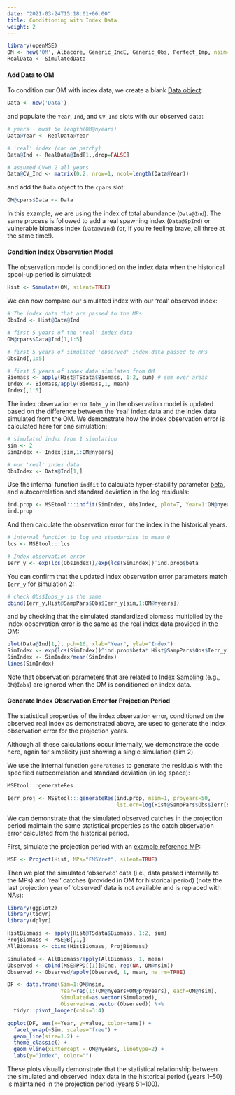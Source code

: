 ```yaml
---
date: "2021-03-24T15:18:01+06:00"
title: Conditioning with Index Data
weight: 2
---
```


```r
library(openMSE)
OM <- new('OM', Albacore, Generic_IncE, Generic_Obs, Perfect_Imp, nsim=4)
RealData <- SimulatedData
```

#### Add Data to OM
To condition our OM with index data, we create a blank [Data object](/object-data):
```r
Data <- new('Data')
```

and populate the `Year`, `Ind`, and `CV_Ind` slots with our observed data:
```r
# years - must be length(OM@nyears)
Data@Year <- RealData@Year 

# 'real' index (can be patchy)
Data@Ind <- RealData@Ind[1,,drop=FALSE] 

# assumed CV=0.2 all years
Data@CV_Ind <- matrix(0.2, nrow=1, ncol=length(Data@Year))
```

and add the `Data` object to the `cpars` slot:
```r
OM@cpars$Data <- Data
```

In this example, we are using the index of total abundance (`Data@Ind`). The same process is followed to add a real spawning index (`Data@SpInd`) or vulnerable biomass index (`Data@VInd`) (or, if you're feeling brave, all three at the same time!).

#### Condition Index Observation Model
The observation model is conditioned on the index data when the historical spool-up period is simulated:
```r
Hist <- Simulate(OM, silent=TRUE)
```

We can now compare our simulated index with our 'real' observed index:
```r
# The index data that are passed to the MPs
ObsInd <- Hist@Data@Ind

# first 5 years of the 'real' index data
OM@cpars$Data@Ind[1,1:5]

# first 5 years of simulated 'observed' index data passed to MPs
ObsInd[,1:5]

# first 5 years of index data simulated from OM
Biomass <- apply(Hist@TSdata$Biomass, 1:2, sum) # sum over areas
Index <- Biomass/apply(Biomass,1, mean)
Index[,1:5]
```

The index observation error `Iobs_y` in the observation model is updated based on the difference between the 'real' index data and the index data simulated from the OM. We demonstrate how the index observation error is calculated here for one simulation:

```r
# simulated index from 1 simulation
sim <- 2
SimIndex <- Index[sim,1:OM@nyears] 

# our 'real' index data
ObsIndex <- Data@Ind[1,]

```

Use the internal function `indfit` to calculate hyper-stability parameter [beta](/object-obs/indices/#beta), and autocorrelation and standard deviation in the log residuals:
```r
ind.prop <- MSEtool:::indfit(SimIndex, ObsIndex, plot=T, Year=1:OM@nyears)
ind.prop
```

And then calculate the observation error for the index in the historical years.

```r
# internal function to log and standardise to mean 0
lcs <- MSEtool:::lcs 

# Index observation error
Ierr_y <- exp(lcs(ObsIndex))/exp(lcs(SimIndex))^ind.prop$beta
```

You can confirm that the updated index observation error parameters match `Ierr_y` for simulation 2:
```r
# check Obs$Iobs_y is the same
cbind(Ierr_y,Hist@SampPars$Obs$Ierr_y[sim,1:OM@nyears])
```

and by checking that the simulated standardized biomass multiplied by the index observation error is the same as the real index data provided in the OM:
```r
plot(Data@Ind[1,], pch=16, xlab="Year", ylab="Index")
SimIndex <- exp(lcs(SimIndex))^ind.prop$beta* Hist@SampPars$Obs$Ierr_y[sim,1:OM@nyears]
SimIndex <- SimIndex/mean(SimIndex)
lines(SimIndex)
```


Note that observation parameters that are related to [Index Sampling](/object-obs/indices/) (e.g., `OM@Iobs`) are ignored when the OM is conditioned on index data.

#### Generate Index Observation Error for Projection Period

The statistical properties of the index observation error, conditioned on the observed real index as demonstrated above, are used to generate the index observation error for the projection years. 

Although all these calculations occur internally, we demonstrate the code here, again for simplicity just showing a single simulation (sim 2). 

We use the internal function `generateRes` to generate the residuals with the specified autocorrelation and standard deviation (in log space):

```r
MSEtool:::generateRes

Ierr_proj <- MSEtool:::generateRes(ind.prop, nsim=1, proyears=50,
                                   lst.err=log(Hist@SampPars$Obs$Ierr[sim,OM@nyears]))

```

We can demonstrate that the simulated observed catches in the projection period maintain the same statistical properties as the catch observation error calculated from the historical period.

First, simulate the projection period with an [example reference MP](/features-management-procedures/builtin/#msetool-mps):

```r
MSE <- Project(Hist, MPs="FMSYref", silent=TRUE)
```

Then we plot the simulated 'observed' data (i.e., data passed internally to the MPs) and 'real' catches (provided in OM for historical period)  (note the last projection year of 'observed' data is not available and is replaced with NAs):

```r
library(ggplot2)
library(tidyr)
library(dplyr)

HistBiomass <- apply(Hist@TSdata$Biomass, 1:2, sum)
ProjBiomass <- MSE@B[,1,]
AllBiomass <- cbind(HistBiomass, ProjBiomass)

Simulated <- AllBiomass/apply(AllBiomass, 1, mean)
Observed <- cbind(MSE@PPD[[1]]@Ind, rep(NA, OM@nsim))
Observed <- Observed/apply(Observed, 1, mean, na.rm=TRUE)

DF <- data.frame(Sim=1:OM@nsim,
                 Year=rep(1:(OM@nyears+OM@proyears), each=OM@nsim),
                 Simulated=as.vector(Simulated),
                 Observed=as.vector(Observed)) %>% 
  tidyr::pivot_longer(cols=3:4) 

ggplot(DF, aes(x=Year, y=value, color=name)) +
  facet_wrap(~Sim, scales="free") +
  geom_line(size=1.2) +
  theme_classic() +
  geom_vline(xintercept = OM@nyears, linetype=2) + 
  labs(y="Index", color="")
```

These plots visually demonstrate that the statistical relationship between the simulated and observed index data in the historical period (years 1--50) is maintained in the projection period (years 51--100).
